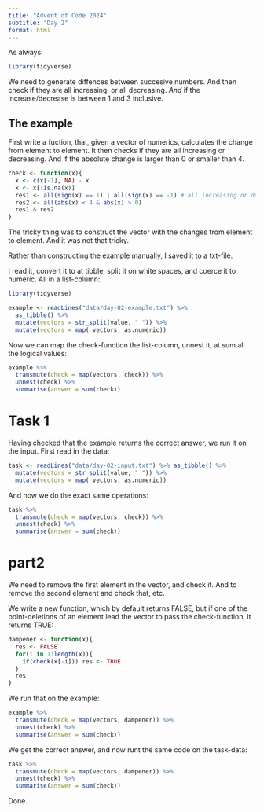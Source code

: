 ```yaml
---
title: "Advent of Code 2024"
subtitle: "Day 2"
format: html
---
```


As always:
```r
library(tidyverse)
```

We need to generate diffences between succesive numbers. And then
check if they are all increasing, or all decreasing. _And_ if the
increase/decrease is between 1 and 3 inclusive.

## The example

First write a fuction, that, given a vector of numerics,
calculates the change from element to element.
It then checks if they are all increasing or decreasing.
And if the absolute change is larger than 0 or smaller than 4. 

```r
check <- function(x){
  x <- c(x[-1], NA) - x
  x <- x[!is.na(x)]
  res1 <- all(sign(x) == 1) | all(sign(x) == -1) # all increasing or decreasing
  res2 <- all(abs(x) < 4 & abs(x) > 0)
  res1 & res2
}
```

The tricky thing was to construct the vector with the changes from 
element to element. And it was not that tricky.

Rather than constructing the example manually, I saved it to a 
txt-file. 

I read it, convert it to at tibble, split it on white spaces, and 
coerce it to numeric. All in a list-column:

```r
library(tidyverse)

example <- readLines("data/day-02-example.txt") %>% 
  as_tibble() %>% 
  mutate(vectors = str_split(value, " ")) %>% 
  mutate(vectors = map( vectors, as.numeric))
```

Now we can map the check-function the list-column, unnest it, at 
sum all the logical values:

```r
example %>% 
  transmute(check = map(vectors, check)) %>% 
  unnest(check) %>% 
  summarise(answer = sum(check))
```

# Task 1

Having checked that the example returns the correct answer, we run 
it on the input. First read in the data:

```r
task <- readLines("data/day-02-input.txt") %>% as_tibble() %>% 
  mutate(vectors = str_split(value, " ")) %>% 
  mutate(vectors = map( vectors, as.numeric))
```

And now we do the exact same operations:

```r
task %>% 
  transmute(check = map(vectors, check)) %>% 
  unnest(check) %>% 
  summarise(answer = sum(check))

```
  

        

# part2

We need to remove the first element in the vector, and check it. And 
to remove the second element and check that, etc. 

We write a new function, which by default returns FALSE, but if 
one of the point-deletions of an element lead the vector to pass the 
check-function, it returns TRUE:

```r
dampener <- function(x){
  res <- FALSE
  for(i in 1:length(x)){
    if(check(x[-i])) res <- TRUE
  }  
  res
}
```


We run that on the example:
```r
example %>% 
  transmute(check = map(vectors, dampener)) %>% 
  unnest(check) %>% 
  summarise(answer = sum(check))
```
We get the correct answer, and now runt the same code on the task-data:

```r
task %>%   
  transmute(check = map(vectors, dampener)) %>% 
  unnest(check) %>% 
  summarise(answer = sum(check))
```

Done.